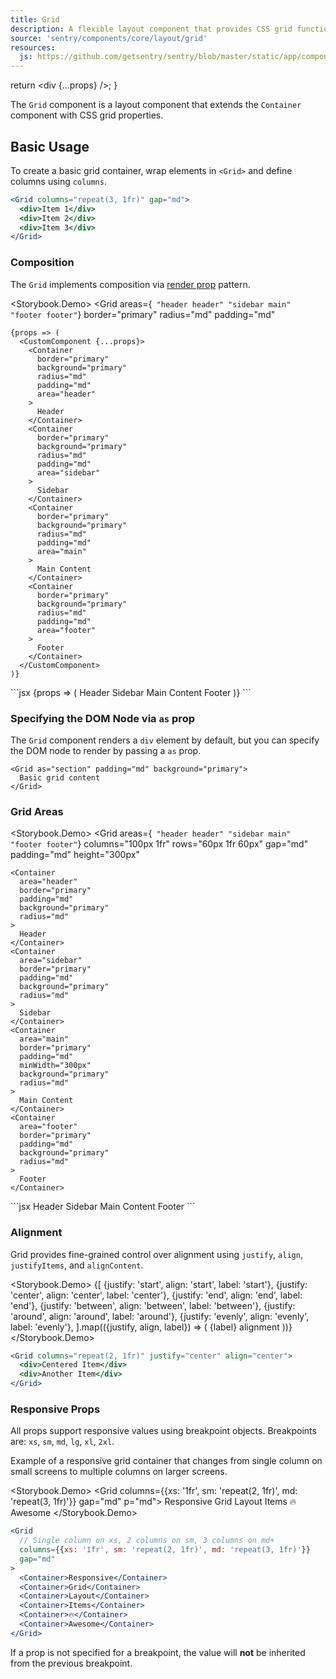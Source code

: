 ```yaml
---
title: Grid
description: A flexible layout component that provides CSS grid functionality with responsive props and spacing controls.
source: 'sentry/components/core/layout/grid'
resources:
  js: https://github.com/getsentry/sentry/blob/master/static/app/components/core/layout/grid.tsx
---
```





  return <div {...props} />;
}

The `Grid` component is a layout component that extends the `Container` component with CSS grid properties.

## Basic Usage

To create a basic grid container, wrap elements in `<Grid>` and define columns using `columns`.

```jsx
<Grid columns="repeat(3, 1fr)" gap="md">
  <div>Item 1</div>
  <div>Item 2</div>
  <div>Item 3</div>
</Grid>
```

### Composition

The `Grid` implements composition via <a href="/stories/layout/composition">render prop</a> pattern.

<Storybook.Demo>
  <Grid
    areas={`
      "header header"
      "sidebar main"
      "footer footer"`}
    border="primary"
    radius="md"
    padding="md"
  >
    {props => (
      <CustomComponent {...props}>
        <Container
          border="primary"
          background="primary"
          radius="md"
          padding="md"
          area="header"
        >
          Header
        </Container>
        <Container
          border="primary"
          background="primary"
          radius="md"
          padding="md"
          area="sidebar"
        >
          Sidebar
        </Container>
        <Container
          border="primary"
          background="primary"
          radius="md"
          padding="md"
          area="main"
        >
          Main Content
        </Container>
        <Container
          border="primary"
          background="primary"
          radius="md"
          padding="md"
          area="footer"
        >
          Footer
        </Container>
      </CustomComponent>
    )}
  </Grid>
</Storybook.Demo>
```jsx
<Grid
  areas={`
    "header header"
    "sidebar main"
    "footer footer"`}
  border="primary"
  radius="md"
  padding="md"
>
  {props => (
    <CustomComponent {...props}>
      <Container area="header">Header</Container>
      <Container area="sidebar">Sidebar</Container>
      <Container area="main">Main Content</Container>
      <Container area="footer">Footer</Container>
    </CustomComponent>
  )}
</Grid>
```

### Specifying the DOM Node via `as` prop

The `Grid` component renders a `div` element by default, but you can specify the DOM node to render by passing a `as` prop.

```tsx
<Grid as="section" padding="md" background="primary">
  Basic grid content
</Grid>
```

### Grid Areas

<Storybook.Demo>
  <Grid
    areas={`
      "header header"
      "sidebar main"
      "footer footer"`}
    columns="100px 1fr"
    rows="60px 1fr 60px"
    gap="md"
    padding="md"
    height="300px"
  >
    <Container
      area="header"
      border="primary"
      padding="md"
      background="primary"
      radius="md"
    >
      Header
    </Container>
    <Container
      area="sidebar"
      border="primary"
      padding="md"
      background="primary"
      radius="md"
    >
      Sidebar
    </Container>
    <Container
      area="main"
      border="primary"
      padding="md"
      minWidth="300px"
      background="primary"
      radius="md"
    >
      Main Content
    </Container>
    <Container
      area="footer"
      border="primary"
      padding="md"
      background="primary"
      radius="md"
    >
      Footer
    </Container>
  </Grid>
</Storybook.Demo>
```jsx
<Grid
  areas={`
    "header header"
    "sidebar main"
    "footer footer"`}
  columns="200px 1fr"
  rows="60px 1fr 60px"
  gap="md"
>
  <Container area="header">Header</Container>
  <Container area="sidebar">Sidebar</Container>
  <Container area="main">Main Content</Container>
  <Container area="footer">Footer</Container>
</Grid>
```

### Alignment

Grid provides fine-grained control over alignment using `justify`, `align`, `justifyItems`, and `alignContent`.

<Storybook.Demo>
  <Grid columns="repeat(1, 1fr)" gap="md" padding="md" width="100%">
    {[
      {justify: 'start', align: 'start', label: 'start'},
      {justify: 'center', align: 'center', label: 'center'},
      {justify: 'end', align: 'end', label: 'end'},
      {justify: 'between', align: 'between', label: 'between'},
      {justify: 'around', align: 'around', label: 'around'},
      {justify: 'evenly', align: 'evenly', label: 'evenly'},
    ].map(({justify, align, label}) => (
      <Grid key={label} columns="repeat(2, 25%)" gap="sm" justify={justify} align={align}>
        <Container padding="md" background="primary" radius="md" border="primary">
          {label}
        </Container>
        <Container padding="md" background="primary" radius="md" border="primary">
          alignment
        </Container>
      </Grid>
    ))}
  </Grid>
</Storybook.Demo>
```jsx
<Grid columns="repeat(2, 1fr)" justify="center" align="center">
  <div>Centered Item</div>
  <div>Another Item</div>
</Grid>
```

### Responsive Props

All props support responsive values using breakpoint objects. Breakpoints are: `xs`, `sm`, `md`, `lg`, `xl`, `2xl`.

Example of a responsive grid container that changes from single column on small screens to multiple columns on larger screens.

<Storybook.Demo>
  <Grid columns={{xs: '1fr', sm: 'repeat(2, 1fr)', md: 'repeat(3, 1fr)'}} gap="md" p="md">
    <Container padding="md" border="primary" radius="md" background="primary">
      Responsive
    </Container>
    <Container padding="md" border="primary" radius="md" background="primary">
      Grid
    </Container>
    <Container padding="md" border="primary" radius="md" background="primary">
      Layout
    </Container>
    <Container padding="md" border="primary" radius="md" background="primary">
      Items
    </Container>
    <Container padding="md" border="primary" radius="md" background="primary">
      🔥
    </Container>
    <Container padding="md" border="primary" radius="md" background="primary">
      Awesome
    </Container>
  </Grid>
</Storybook.Demo>
```jsx
<Grid
  // Single column on xs, 2 columns on sm, 3 columns on md+
  columns={{xs: '1fr', sm: 'repeat(2, 1fr)', md: 'repeat(3, 1fr)'}}
  gap="md"
>
  <Container>Responsive</Container>
  <Container>Grid</Container>
  <Container>Layout</Container>
  <Container>Items</Container>
  <Container>🔥</Container>
  <Container>Awesome</Container>
</Grid>
```

If a prop is not specified for a breakpoint, the value will **not** be inherited from the previous breakpoint.
